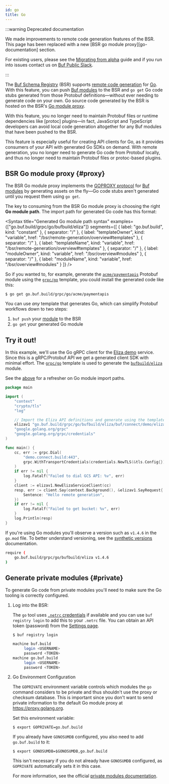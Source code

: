 ```yaml
---
id: go
title: Go
---
```


:::warning Deprecated documentation

We made improvements to remote code generation features of the BSR. This page
has been replaced with a new [BSR go module proxy][go-documentation] section.

For existing users, please see the [Migrating from alpha][migrating-from-alpha]
guide and if you run into issues contact us on [Buf Public
Slack][buf-slack-link].

:::

The [Buf Schema Registry](../../../bsr/overview.mdx) (BSR) supports
[remote code generation](./overview.mdx) for [Go]. With this feature, you can
push [Buf modules][modules] to the BSR and `go get` Go code stubs generated from
those Protobuf definitions&mdash;without ever needing to generate code on your
own. Go source code generated by the BSR is hosted on the BSR's
[Go module proxy](#proxy).

With this feature, you no longer need to maintain Protobuf files or runtime
dependencies like [protoc] plugins&mdash;in fact, JavaScript and TypeScript
developers can avoid local code generation altogether for any Buf modules that
have been pushed to the BSR.

This feature is especially useful for creating API clients for Go, as it
provides consumers of your API with generated Go SDKs on demand. With remote
generation, you no longer need to generate Go code from Protobuf locally, and
thus no longer need to maintain Protobuf files or protoc-based plugins.

## BSR Go module proxy {#proxy}

The BSR Go module proxy implements the [GOPROXY protocol][goproxy] for [Buf
modules][modules] by generating assets on the fly&mdash;Go code stubs aren't
generated until you request them using `go get`.

The key to consuming from the BSR Go module proxy is choosing the right **Go
module path**. The import path for generated Go code has this format:


<Syntax
  title="Generated Go module path syntax"
  examples={["go.buf.build/grpc/go/bufbuild/eliza"]}
  segments={[
    { label: "go.buf.build", kind: "constant" },
    { separator: "/" },
    {
      label: "templateOwner",
      kind: "variable",
      href: "/bsr/remote-generation/overview#templates"
    },
    { separator: "/" },
    {
      label: "templateName",
      kind: "variable",
      href: "/bsr/remote-generation/overview#templates"
    },
    { separator: "/" },
    { label: "moduleOwner", kind: "variable", href: "/bsr/overview#modules" },
    { separator: "/" },
    { label: "moduleName", kind: "variable", href: "/bsr/overview#modules" }
  ]}
/>

So if you wanted to, for example, generate the [`acme/paymentapis`][api]
Protobuf module using the [`grpc/go`][grpc-go] template, you could install the
generated code like this:

```terminal
$ go get go.buf.build/grpc/go/acme/paymentapis
```

You can use _any_ template that generates Go, which can simplify Protobuf
workflows down to two steps:

1. `buf push` your [module][modules] to the BSR
1. `go get` your generated Go module

## Try it out!

In this example, we'll use the Go gRPC client for the [Eliza demo][connect-demo]
service. Since this is a gRPC/Protobuf API we get a generated client SDK with
minimal effort. The [`grpc/go`][grpc-go] template is used to generate the
[`bufbuild/eliza`][eliza-module] module.

See the [above](#proxy) for a refresher on Go module import paths.

```go {9}
package main

import (
	"context"
	"crypto/tls"
	"log"

	// Import the Eliza API definitions and generate using the template grpc/go.
	elizav1 "go.buf.build/grpc/go/bufbuild/eliza/buf/connect/demo/eliza/v1"
	"google.golang.org/grpc"
	"google.golang.org/grpc/credentials"
)

func main() {
	cc, err := grpc.Dial(
		"demo.connect.build:443",
		grpc.WithTransportCredentials(credentials.NewTLS(&tls.Config{})),
	)
	if err != nil {
		log.Fatalf("Failed to dial GCS API: %v", err)
	}
	client := elizav1.NewElizaServiceClient(cc)
	resp, err := client.Say(context.Background(), &elizav1.SayRequest{
		Sentence: "Hello remote generation",
	})
	if err != nil {
		log.Fatalf("Failed to get bucket: %v", err)
	}
	log.Println(resp)
}

```

If you're using Go modules you'll observe a version such as `v1.4.6` in the
`go.mod` file. To better understand versioning, see the
[synthetic versions](overview.mdx#synthetic-versions) documentation.

```sh title="go.mod"
require (
	go.buf.build/grpc/go/bufbuild/eliza v1.4.6
)
```

## Generate private modules {#private}

To generate Go code from private modules you'll need to make sure the Go tooling
is correctly configured.

1. Log into the BSR:

   The `go` tool uses [`.netrc` credentials][netrc] if available and you can use
   `buf registry login` to add this to your `.netrc` file. You can obtain an API
   token (password) from the [Settings page][settings].

   ```terminal
   $ buf registry login
   ```

   ```sh title="~/.netrc"
   machine buf.build
   		login <USERNAME>
   		password <TOKEN>
   machine go.buf.build
   		login <USERNAME>
   		password <TOKEN>
   ```

2. Go Environment Configuration

   The `GOPRIVATE` environment variable controls which modules the `go` command
   considers to be private and thus shouldn't use the proxy or checksum
   database. This is important since you don't want to send private information
   to the default Go module proxy at https://proxy.golang.org.

   Set this environment variable:

   ```terminal
   $ export GOPRIVATE=go.buf.build
   ```

   If you already have `GONOSUMDB` configured, you also need to add
   `go.buf.build` to it:

   ```terminal
   $ export GONOSUMDB=$GONOSUMDB,go.buf.build
   ```

   This isn't necessary if you do not already have `GONOSUMDB` configured, as
   `GOPRIVATE` automatically sets it in this case.

   For more information, see the official [private modules
   documentation][private].

[api]: https://buf.build/acme/paymentapis
[bsr-remote-generation-overview]: /bsr/remote-generation/overview
[buf-slack-link]: https://buf.build/links/slack
[connect-demo]: https://github.com/bufbuild/connect-demo
[eliza-module]: https://buf.build/bufbuild/eliza/
[go]: https://golang.org
[goproxy]: https://golang.org/ref/mod#goproxy-protocol
[grpc-go]: https://buf.build/grpc/templates/go
[migrating-from-alpha]: /bsr/remote-generation/migrating-from-alpha
[modules]: /bsr/overview.mdx#modules
[netrc]: https://golang.org/ref/mod#private-module-proxy-auth
[private]: https://golang.org/ref/mod#private-modules
[settings]: https://buf.build/settings/user
[storage]: https://cloud.google.com/storageb
